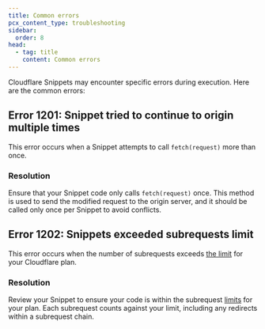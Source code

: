 ```yaml
---
title: Common errors
pcx_content_type: troubleshooting
sidebar:
  order: 8
head:
  - tag: title
    content: Common errors
---
```



Cloudflare Snippets may encounter specific errors during execution. Here are the common errors:

## Error 1201: Snippet tried to continue to origin multiple times

This error occurs when a Snippet attempts to call `fetch(request)` more than once.

### Resolution

Ensure that your Snippet code only calls `fetch(request)` once. This method is used to send the modified request to the origin server, and it should be called only once per Snippet to avoid conflicts.

## Error 1202: Snippets exceeded subrequests limit

This error occurs when the number of <GlossaryTooltip term="Snippets subrequest" prepend="A subrequest is ">subrequests</GlossaryTooltip> exceeds [the limit](/rules/snippets/#availability) for your Cloudflare plan.

### Resolution

Review your Snippet to ensure your code is within the <GlossaryTooltip term="Snippets subrequest" prepend="A subrequest is ">subrequest</GlossaryTooltip> [limits](/rules/snippets/#availability) for your plan. Each subrequest counts against your limit, including any redirects within a subrequest chain.
